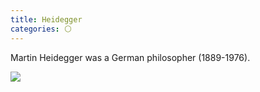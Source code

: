 ```yaml
---
title: Heidegger
categories: ⚪
---
```


Martin Heidegger was a German philosopher (1889-1976).

![](/images/headshots/heidegger.jpeg)
